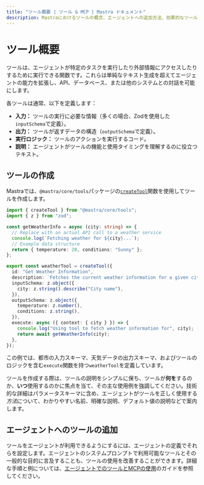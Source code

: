 ```yaml
---
title: "ツール概要 | ツール & MCP | Mastra ドキュメント"
description: Mastraにおけるツールの概念、エージェントへの追加方法、効果的なツール設計のベストプラクティスを理解しましょう。
---
```


# ツール概要

ツールは、エージェントが特定のタスクを実行したり外部情報にアクセスしたりするために実行できる関数です。これらは単純なテキスト生成を超えてエージェントの能力を拡張し、API、データベース、または他のシステムとの対話を可能にします。

各ツールは通常、以下を定義します：

- **入力：** ツールの実行に必要な情報（多くの場合、Zodを使用した`inputSchema`で定義）。
- **出力：** ツールが返すデータの構造（`outputSchema`で定義）。
- **実行ロジック：** ツールのアクションを実行するコード。
- **説明：** エージェントがツールの機能と使用タイミングを理解するのに役立つテキスト。

## ツールの作成

Mastraでは、`@mastra/core/tools`パッケージの[`createTool`](/reference/tools/create-tool)関数を使用してツールを作成します。

```typescript filename="src/mastra/tools/weatherInfo.ts" copy
import { createTool } from "@mastra/core/tools";
import { z } from "zod";

const getWeatherInfo = async (city: string) => {
  // Replace with an actual API call to a weather service
  console.log(`Fetching weather for ${city}...`);
  // Example data structure
  return { temperature: 20, conditions: "Sunny" };
};

export const weatherTool = createTool({
  id: "Get Weather Information",
  description: `Fetches the current weather information for a given city`,
  inputSchema: z.object({
    city: z.string().describe("City name"),
  }),
  outputSchema: z.object({
    temperature: z.number(),
    conditions: z.string(),
  }),
  execute: async ({ context: { city } }) => {
    console.log("Using tool to fetch weather information for", city);
    return await getWeatherInfo(city);
  },
});
```

この例では、都市の入力スキーマ、天気データの出力スキーマ、およびツールのロジックを含む`execute`関数を持つ`weatherTool`を定義しています。

ツールを作成する際は、ツールの説明をシンプルに保ち、ツールが**何を**するのか、**いつ**使用するのかに焦点を当て、その主な使用例を強調してください。技術的な詳細はパラメータスキーマに含め、エージェントがツールを正しく使用する*方法*について、わかりやすい名前、明確な説明、デフォルト値の説明などで案内します。

## エージェントへのツールの追加

ツールをエージェントが利用できるようにするには、エージェントの定義でそれらを設定します。エージェントのシステムプロンプトで利用可能なツールとその一般的な目的に言及することも、ツールの使用を改善することができます。詳細な手順と例については、[エージェントでのツールとMCPの使用](/docs/agents/using-tools-and-mcp#add-tools-to-an-agent)のガイドを参照してください。
